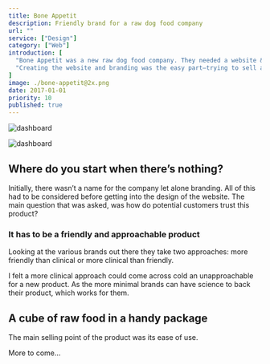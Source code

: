 ```yaml
---
title: Bone Appetit
description: Friendly brand for a raw dog food company
url: ""
service: ["Design"]
category: ["Web"]
introduction: [
  "Bone Appetit was a new raw dog food company. They needed a website & branding that would get the company into a position to begin taking subscriptions.",
  "Creating the website and branding was the easy part—trying to sell a product from nothing in the pet food industry is the challenging part."
]
image: ./bone-appetit@2x.png
date: 2017-01-01
priority: 10
published: true
---
```


<div className="scroll scroll-offset flex items-start full -mb-16 -ml-1 md:-ml-8">
<Screen device="small">

  ![dashboard](./mobile/home-01@2x.png)

</Screen>
<Screen device="medium">

  ![dashboard](./desktop/home-01@2x.jpg)

</Screen>
</div>

## Where do you start when there’s nothing?
Initially, there wasn’t a name for the company let alone branding. All of this had to be considered before getting into the design of the website. The main question that was asked, was how do potential customers trust this product?

### It has to be a friendly and approachable product
Looking at the various brands out there they take two approaches: more friendly than clinical or more clinical than friendly. 

I felt a more clinical approach could come across cold an unapproachable for a new product. As the more minimal brands can have science to back their product, which works for them.

## A cube of raw food in a handy package
The main selling point of the product was its ease of use.

<div className="content text-center pt-64 pb-24 font-bold text-f3">
More to come…
</div>